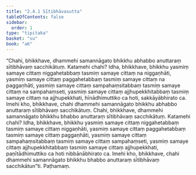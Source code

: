 ```yaml
---
title: "2.4.1 Sītibhāvasutta"
tableOfContents: false
sidebar:
  order: 1
type: "tipitaka"
basket: "su"
book: "a6"
---
```



<DynamicBreadcrumb />

<Division number="85" book="a6" bookNo="16" page="379">

<Paragraph number="684" book="a6">
“Chahi, bhikkhave, dhammehi samannāgato bhikkhu abhabbo anuttaraṃ sītibhāvaṃ sacchikātuṃ. Katamehi chahi? Idha, bhikkhave, bhikkhu yasmiṃ samaye cittaṃ niggahetabbaṃ tasmiṃ samaye cittaṃ na niggaṇhāti, yasmiṃ samaye cittaṃ paggahetabbaṃ tasmiṃ samaye cittaṃ na paggaṇhāti, yasmiṃ samaye cittaṃ sampahaṃsitabbaṃ tasmiṃ samaye cittaṃ na sampahaṃseti, yasmiṃ samaye cittaṃ ajjhupekkhitabbaṃ tasmiṃ samaye cittaṃ na ajjhupekkhati, hīnādhimuttiko ca hoti, sakkāyābhirato ca. Imehi kho, bhikkhave, chahi dhammehi samannāgato bhikkhu abhabbo anuttaraṃ sītibhāvaṃ sacchikātuṃ.
</Paragraph>

<Paragraph number="685" book="a6">
Chahi, bhikkhave, dhammehi samannāgato bhikkhu bhabbo anuttaraṃ sītibhāvaṃ sacchikātuṃ. Katamehi chahi? Idha, bhikkhave, bhikkhu yasmiṃ samaye cittaṃ niggahetabbaṃ tasmiṃ samaye cittaṃ niggaṇhāti, yasmiṃ samaye cittaṃ paggahetabbaṃ tasmiṃ samaye cittaṃ paggaṇhāti, yasmiṃ samaye cittaṃ sampahaṃsitabbaṃ tasmiṃ samaye cittaṃ sampahaṃseti, yasmiṃ samaye cittaṃ ajjhupekkhitabbaṃ tasmiṃ samaye cittaṃ ajjhupekkhati, paṇītādhimuttiko ca hoti nibbānābhirato ca. Imehi kho, bhikkhave, chahi dhammehi samannāgato bhikkhu bhabbo anuttaraṃ sītibhāvaṃ sacchikātun”ti.

</Paragraph>
</Division>

<Paragraph number="686" type="center" book="a6">
Paṭhamaṃ.
</Paragraph>